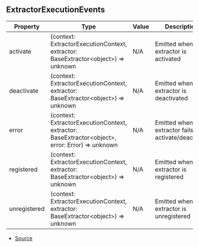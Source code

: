 ## ExtractorExecutionEvents

| Property | Type | Value | Description |
| ----------- | ----------- | ----------- | ----------- |
| activate | (context: ExtractorExecutionContext, extractor: BaseExtractor\<object>) => unknown | N/A | Emitted when a extractor is activated |
| deactivate | (context: ExtractorExecutionContext, extractor: BaseExtractor\<object>) => unknown | N/A | Emitted when a extractor is deactivated |
| error | (context: ExtractorExecutionContext, extractor: BaseExtractor\<object>, error: Error) => unknown | N/A | Emitted when a extractor fails to activate/deactivate |
| registered | (context: ExtractorExecutionContext, extractor: BaseExtractor\<object>) => unknown | N/A | Emitted when a extractor is registered |
| unregistered | (context: ExtractorExecutionContext, extractor: BaseExtractor\<object>) => unknown | N/A | Emitted when a extractor is unregistered |


- [Source](https://github.com/Androz2091/discord-player/blob/7529a33/packages/discord-player/src/extractors/ExtractorExecutionContext.ts#L20)
